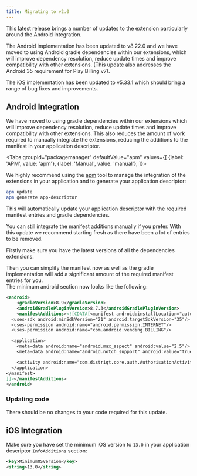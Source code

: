 ```yaml
---
title: Migrating to v2.0
---
```




This latest release brings a number of updates to the extension particularly around the Android integration. 

The Android implementation has been updated to v8.22.0 and we have moved to using Android gradle dependencies within our extensions, which will improve dependency resolution, reduce update times and improve compatibility with other extensions. (This update also addresses the Android 35 requirement for Play Billing v7).

The iOS implementation has been updated to v5.33.1 which should bring a range of bug fixes and improvements.



## Android Integration 

We have moved to using gradle dependencies within our extensions which will improve dependency resolution, reduce update times and improve compatibility with other extensions.
This also reduces the amount of work required to manually integrate the extensions, reducing the additions to the manifest in your application descriptor.

<Tabs
  groupId="packagemanager"
  defaultValue="apm"
  values={[
    {label: 'APM', value: 'apm'},
    {label: 'Manual', value: 'manual'},
  ]}>

  <TabItem value="apm" >

We highly recommend using the [apm](https://airnativeextensions.com/docs/using-apm) tool to manage the integration of the extensions in your application and to generate your application descriptor:

```bash
apm update
apm generate app-descriptor
```

This will automatically update your application descriptor with the required manifest entries and gradle dependencies.

  </TabItem>
  <TabItem value="manual" >
  
You can still integrate the manifest additions manually if you prefer. With this update we recommend starting fresh as there have been a lot of entries to be removed.

Firstly make sure you have the latest versions of all the dependencies extensions. 

Then you can simplify the manifest now as well as the gradle implementation will add a significant amount of the required manifest entries for you.  
The minimum android section now looks like the following:

```xml
<android>
    <gradleVersion>8.9</gradleVersion>
    <androidGradlePluginVersion>8.7.3</androidGradlePluginVersion>
    <manifestAdditions><![CDATA[<manifest android:installLocation="auto" >
  <uses-sdk android:minSdkVersion="21" android:targetSdkVersion="35"/>
  <uses-permission android:name="android.permission.INTERNET"/>
  <uses-permission android:name="com.android.vending.BILLING"/>

  <application>
    <meta-data android:name="android.max_aspect" android:value="2.5"/>
    <meta-data android:name="android.notch_support" android:value="true"/>

    <activity android:name="com.distriqt.core.auth.AuthorisationActivity" android:exported="false" android:theme="@android:style/Theme.Translucent.NoTitleBar"/>
  </application>
</manifest>
]]></manifestAdditions>
</android>
```


  </TabItem>
  
</Tabs>


### Updating code 

There should be no changes to your code required for this update.




## iOS Integration

Make sure you have set the minimum iOS version to `13.0` in your application descriptor `InfoAdditions` section:

```xml
<key>MinimumOSVersion</key>
<string>13.0</string>
```
